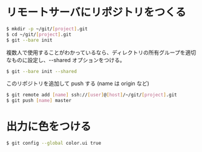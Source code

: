 = リモートサーバにリポジトリをつくる =

<source lang="bash">
$ mkdir -p ~/git/[project].git
$ cd ~/git/[project].git
$ git --bare init
</source>

複数人で使用することがわかっているなら、ディレクトリの所有グループを適切なものに設定し、--shared オプションをつける。

<source lang="bash">
$ git --bare init --shared
</source>

このリポジトリを追加して push する (name は origin など)

<source lang="bash">
$ git remote add [name] ssh://[user]@[host]/~/git/[project].git
$ git push [name] master
</source>

= 出力に色をつける =

<source lang="bash">
$ git config --global color.ui true
</source>